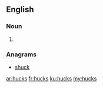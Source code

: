 ==English==

===Noun===
{{head|en}}

# {{plural of|huck}}

===Anagrams===
* [[shuck#English|shuck]]

[[ar:hucks]]
[[fr:hucks]]
[[ku:hucks]]
[[my:hucks]]